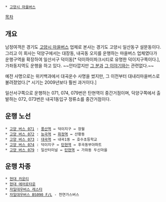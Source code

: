  * [[고양시 마을버스]]

[[목차]]
== 개요 ==
남정여객은 경기도 [[고양시 마을버스]] 업체로 본사는 경기도 고양시 일산동구 설문동이다. 그리고 이 회사는 덕양구에서는 대장동, 내곡동 오지를 운행하는 마을버스 업체였다가 운행구역을 확장하여 일산서구 덕이동[* 덕이하이파크시티로 유명한 덕이지구쪽이다.], 가좌동지역도 운행을 하고 있다. ~~안타깝지만 [[박남정|그 분]]과 [[사씨남정기|그 이야기]]와는 관련없다.~~

예전 사명으로는 위키백과에서 대곡운수 사명을 썼지만, 그 이전부터 대내리마을버스로 불려졌었다.[* 시기는 2009년보다 훨씬 과거이다.]

일산서구쪽으로 운행하는 071, 074, 079번은 탄현역이 중간거점이며, 덕양구쪽에서 출발하는 072, 073번은 내곡1동입구 정류소를 중간거점이다.

== 운행 노선 ==
 * [[고양 버스 071]] : [[풍산역(경의선)|풍산역]] ↔ 덕이지구 ↔ 장월
 * [[고양 버스 072]] : [[능곡역]] ↔ [[화정역(일산선)|화정역]] ↔ 산황동
 * [[고양 버스 073]] : [[대곡역(고양)|대곡역]] ↔ 내곡1동 ↔ 호수초등학교
 * [[고양 버스 074]] : 덕이지구 ↔ [[탄현역]] ↔ 후곡동부아파트
 * [[고양 버스 079]] : 일산터미널 ↔ [[탄현역]] ↔ 가좌동 두신마을

== 운행 차종 ==
 * [[현대 카운티]]
 * [[현대 에어로타운]]
 * [[자일대우버스 레스타]]
 * [[자일대우버스 BS|자일대우버스 BS090 F/L]] - 천연가스버스
